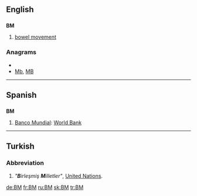 {{also|.bm|bm.|bm}}
==English==

==={{initialism}}===
'''BM'''

# [[bowel movement]]

===Anagrams===
* {{alphagram|bm}}
* [[Mb#English|Mb]], [[MB#English|MB]]


----

==Spanish==

==={{abbreviation|es}}===
'''BM'''

# [[Banco Mundial]]: [[World Bank]]

----

==Turkish==

===Abbreviation===
{{infl|tr|abbreviation}}

# ''"'''B'''irleşmiş '''M'''illetler"'', [[United Nations]].

[[de:BM]]
[[fr:BM]]
[[ru:BM]]
[[sk:BM]]
[[tr:BM]]